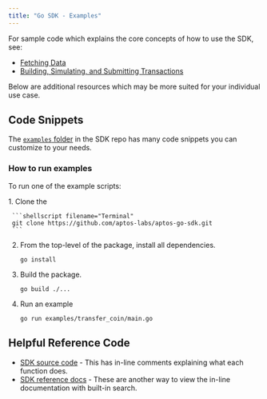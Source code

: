 ```yaml
---
title: "Go SDK - Examples"
---
```



For sample code which explains the core concepts of how to use the SDK, see:

- [Fetching Data](/build/sdks/go-sdk/fetch-data-via-sdk)
- [Building, Simulating, and Submitting Transactions](/build/sdks/go-sdk/building-transactions)

Below are additional resources which may be more suited for your individual use case.

## Code Snippets

The [`examples` folder](https://github.com/aptos-labs/aptos-go-sdk/tree/main/examples)
in the SDK repo has many code snippets you can customize to your needs.

### How to run examples

To run one of the example scripts:

<Steps>
  1. Clone the

     ```shellscript filename="Terminal"
     git clone https://github.com/aptos-labs/aptos-go-sdk.git
     ```

  2. From the top-level of the package, install all dependencies.

     ```shellscript filename="Terminal"
     go install
     ```

  3. Build the package.

     ```shellscript filename="Terminal"
     go build ./...
     ```

  4. Run an example

     ```shellscript filename="Terminal"
     go run examples/transfer_coin/main.go
     ```
</Steps>

## Helpful Reference Code

- [SDK source code](https://github.com/aptos-labs/aptos-go-sdk/tree/main) - This has in-line comments explaining what each function does.
- [SDK reference docs](https://pkg.go.dev/github.com/aptos-labs/aptos-go-sdk) - These are another way to view the in-line documentation with built-in search.
